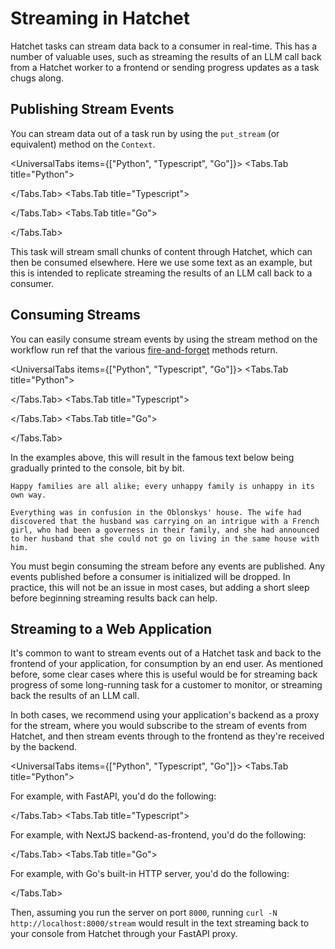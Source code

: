 
# Streaming in Hatchet

Hatchet tasks can stream data back to a consumer in real-time. This has a number of valuable uses, such as streaming the results of an LLM call back from a Hatchet worker to a frontend or sending progress updates as a task chugs along.

## Publishing Stream Events

You can stream data out of a task run by using the `put_stream` (or equivalent) method on the `Context`.

<UniversalTabs items={["Python", "Typescript", "Go"]}>
  <Tabs.Tab title="Python">
<Snippet src={snippets.python.streaming.worker.streaming} />

</Tabs.Tab>
<Tabs.Tab title="Typescript">

<Snippet src={snippets.typescript.streaming.workflow.streaming} />

</Tabs.Tab>
<Tabs.Tab title="Go">

<Snippet src={snippets.go.streaming.shared.task.streaming} />

</Tabs.Tab>

</UniversalTabs>

This task will stream small chunks of content through Hatchet, which can then be consumed elsewhere. Here we use some text as an example, but this is intended to replicate streaming the results of an LLM call back to a consumer.

## Consuming Streams

You can easily consume stream events by using the stream method on the workflow run ref that the various [fire-and-forget](./run-no-wait.mdx) methods return.

<UniversalTabs items={["Python", "Typescript", "Go"]}>
  <Tabs.Tab title="Python">
<Snippet src={snippets.python.streaming.async_stream.consume} />

</Tabs.Tab>
<Tabs.Tab title="Typescript">

<Snippet src={snippets.typescript.streaming.run.consume} />

</Tabs.Tab>
<Tabs.Tab title="Go">

<Snippet src={snippets.go.streaming.consumer.main.consume} />

</Tabs.Tab>

</UniversalTabs>

In the examples above, this will result in the famous text below being gradually printed to the console, bit by bit.

```
Happy families are all alike; every unhappy family is unhappy in its own way.

Everything was in confusion in the Oblonskys' house. The wife had discovered that the husband was carrying on an intrigue with a French girl, who had been a governess in their family, and she had announced to her husband that she could not go on living in the same house with him.
```

<Callout type="warning" emoji="❗️">
  You must begin consuming the stream before any events are published. Any
  events published before a consumer is initialized will be dropped. In
  practice, this will not be an issue in most cases, but adding a short sleep
  before beginning streaming results back can help.
</Callout>

## Streaming to a Web Application

It's common to want to stream events out of a Hatchet task and back to the frontend of your application, for consumption by an end user. As mentioned before, some clear cases where this is useful would be for streaming back progress of some long-running task for a customer to monitor, or streaming back the results of an LLM call.

In both cases, we recommend using your application's backend as a proxy for the stream, where you would subscribe to the stream of events from Hatchet, and then stream events through to the frontend as they're received by the backend.

<UniversalTabs items={["Python", "Typescript", "Go"]}>
  <Tabs.Tab title="Python">

For example, with FastAPI, you'd do the following:

<Snippet src={snippets.python.streaming.fastapi_proxy.fast_api_proxy} />

</Tabs.Tab>
<Tabs.Tab title="Typescript">

For example, with NextJS backend-as-frontend, you'd do the following:

<Snippet src={snippets.typescript.streaming.nextjs_proxy.next_js_proxy} />

</Tabs.Tab>
<Tabs.Tab title="Go">

For example, with Go's built-in HTTP server, you'd do the following:

<Snippet src={snippets.go.streaming.server.main.server} />

</Tabs.Tab>

</UniversalTabs>

Then, assuming you run the server on port `8000`, running `curl -N http://localhost:8000/stream` would result in the text streaming back to your console from Hatchet through your FastAPI proxy.

